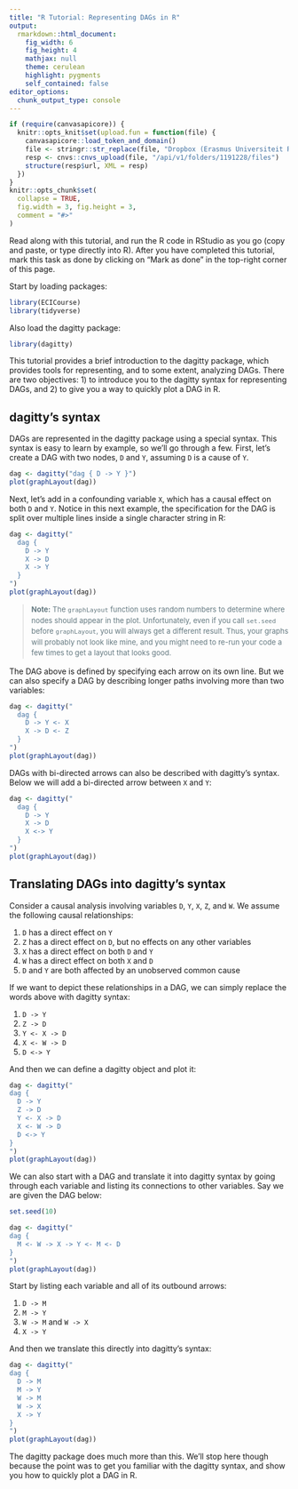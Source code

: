 ```yaml
---
title: "R Tutorial: Representing DAGs in R"
output: 
  rmarkdown::html_document:
    fig_width: 6
    fig_height: 4
    mathjax: null
    theme: cerulean
    highlight: pygments
    self_contained: false
editor_options: 
  chunk_output_type: console
---
```


<style>
pre > code.sourceCode a {
  display: none;
}
pre {
  border-width: 0px;
}
code {
  border-width: 0px;
}
blockquote > p {
  font-size: 13px !important;
  color: #647980;
  line-height: 1.5 !important;
  font-weight: 400 !important;
}
blockquote > code {
   rgba(0, 0, 0, 0.02);
}
</style>


```r
if (require(canvasapicore)) {
  knitr::opts_knit$set(upload.fun = function(file) {
    canvasapicore::load_token_and_domain()
  	file <- stringr::str_replace(file, "Dropbox (Erasmus Universiteit Rotterdam)", "Dropbox_RSM")
    resp <- cnvs::cnvs_upload(file, "/api/v1/folders/1191228/files")
    structure(resp$url, XML = resp)
  })
}
knitr::opts_chunk$set(
  collapse = TRUE,
  fig.width = 3, fig.height = 3,
  comment = "#>"
)
```


Read along with this tutorial, and run the R code in RStudio as you go (copy and paste, or type directly into R). After you have completed this tutorial, mark this task as done by clicking on "Mark as done" in the top-right corner of this page.

Start by loading packages:

```r
library(ECICourse)
library(tidyverse)
```

Also load the dagitty package:

```r
library(dagitty)
```

This  tutorial  provides a brief introduction to the dagitty package, which provides tools for representing, and to some extent, analyzing DAGs. There are two objectives: 1) to introduce you to the dagitty  syntax for representing DAGs, and  2) to give you a way to quickly plot a DAG in R.

## dagitty's syntax

DAGs are represented  in the dagitty package using a special syntax. This syntax  is easy to learn by example, so we'll go through a few. First, let's create a DAG with two nodes, `D` and `Y`, assuming `D` is a cause of `Y`.

```r
dag <- dagitty("dag { D -> Y }")
plot(graphLayout(dag))
```

Next,  let's add in a confounding variable `X`, which has a causal  effect on both `D` and `Y`. Notice in this  next example, the specification  for the DAG is split over multiple lines inside a single character  string in R:

```r
dag <- dagitty("
  dag {
    D -> Y
    X -> D
    X -> Y
  }
")
plot(graphLayout(dag))
```


> **Note:** The `graphLayout` function uses random numbers to determine where nodes should appear in the plot. Unfortunately, even if you call `set.seed` before `graphLayout`, you will always get a different result. Thus, your graphs will probably not look like mine, and you might need to re-run your code a few times to get a layout that looks good.


The DAG above is defined by specifying each arrow on its own line. But we can also specify a DAG by describing longer paths involving more than two variables:

```r
dag <- dagitty("
  dag {
    D -> Y <- X
    X -> D <- Z
  }
")
plot(graphLayout(dag))
```

DAGs with bi-directed arrows can  also be described with dagitty's syntax. Below we will add a bi-directed arrow between `X` and `Y`:

```r
dag <- dagitty("
  dag {
    D -> Y
    X -> D
    X <-> Y
  }
")
plot(graphLayout(dag))
```

## Translating DAGs into dagitty's syntax

Consider a causal analysis involving variables `D`, `Y`, `X`, `Z`, and `W`. We assume the following causal relationships:

1. `D` has a direct effect on `Y`
2. `Z` has a direct effect on `D`, but no effects on any other variables
3. `X` has a direct effect on both `D` and `Y`
4. `W` has a direct effect on both `X` and `D`
5. `D` and `Y` are both affected by an unobserved common cause

If we  want to depict these relationships in a DAG, we can simply replace the words above with dagitty syntax:

1. `D -> Y`
2. `Z -> D`
3. `Y <- X -> D`
4. `X <- W -> D`
5. `D <-> Y`

And  then we can define a dagitty object and plot it:

```r
dag <- dagitty("
dag {
  D -> Y
  Z -> D
  Y <- X -> D
  X <- W -> D
  D <-> Y
}
")
plot(graphLayout(dag))
```

We can also start with a DAG and translate it into dagitty syntax by going through each variable and listing its connections to other variables. Say we are given the DAG below:

```r
set.seed(10)
```


```r
dag <- dagitty("
dag {
  M <- W -> X -> Y <- M <- D
}
")
plot(graphLayout(dag))
```

Start by listing each variable and all of its outbound arrows:

1. `D -> M`
2. `M -> Y`
3. `W -> M` and `W -> X`
4. `X -> Y`

And then we translate this directly into dagitty's syntax:

```r
dag <- dagitty("
dag {
  D -> M
  M -> Y
  W -> M
  W -> X
  X -> Y
}
")
plot(graphLayout(dag))
```


The dagitty package does much more than this. We'll stop here though because the point was to get you familiar with the dagitty syntax, and show you how to quickly plot a DAG in R.


